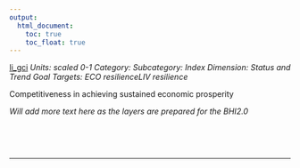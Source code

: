 ```yaml
---
output:
  html_document:
    toc: true
    toc_float: true
---
```


[li_gci](https://github.com/OHI-Science/bhi/blob/master/baltic/layers/li_gci_gl2018.csv)
*Units: scaled 0-1*
*Category:*
*Subcategory:*
*Index Dimension: Status and Trend*
*Goal Targets: ECO resilienceLIV resilience*

Competitiveness in achieving sustained economic prosperity

*Will add more text here as the layers are prepared for the BHI2.0*

<br>



<br>

--- 

